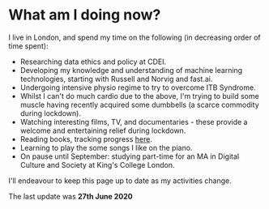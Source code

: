 # What am I doing now?

I live in London, and spend my time on the following (in decreasing order of time spent):
    
* Researching data ethics and policy at CDEI.
* Developing my knowledge and understanding of machine learning technologies, starting with Russell and Norvig and fast.ai.
* Undergoing intensive physio regime to try to overcome ITB Syndrome.
* Whilst I can't do much cardio due to the above, I'm trying to build some muscle having recently acquired some dumbbells (a scarce commodity during lockdown).
* Watching interesting films, TV, and documentaries - these provide a welcome and entertaining relief during lockdown.
* Reading books, tracking progress [here][reading].
* Learning to play the some songs I like on the piano.
* On pause until September: studying part-time for an MA in Digital Culture and Society at King's College London.

I'll endeavour to keep this page up to date as my activities change.


The last update was **27th June 2020**

[reading]: reading
    
